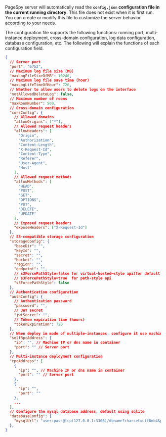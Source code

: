 PageSpy server will automatically read the **`config.json` configuration file in the current running directory**. This file does not exist when it is first run. You can create or modify this file to customize the server behavior according to your needs.

The configuration file supports the following functions: running port, multi-instance deployment, cross-domain configuration, log data configuration, database configuration, etc. The following will explain the functions of each configuration field.


```json
{
  // Server port
  "port": "6752",
  // Maximum log file size (MB)
  "maxLogFileSizeOfMB": 10240,
  // Maximum log file save time (hour)
  "maxLogLifeTimeOfHour": 720,
  // Whether to allow users to delete logs on the interface
  "notAllowedDeleteLog": false,
  // Maximum number of rooms
  "maxRoomNumber": 500,
  // Cross-domain configuration
  "corsConfig": {
    // Allowed domains
    "allowOrigins": ["*"],
    // Allowed request headers
    "allowHeaders": [
      "Origin",
      "Authorization",
      "Content-Length",
      "X-Request-Id",
      "Content-Type",
      "Referer",
      "User-Agent",
      "Host"
    ],
    // Allowed request methods
    "allowMethods": [
      "HEAD",
      "POST",
      "GET",
      "OPTIONS",
      "PUT",
      "DELETE",
      "UPDATE"
    ],
    // Exposed request headers
    "exposeHeaders": ["X-Request-Id"]
  },
  // S3-compatible storage configuration
  "storageConfig": {
    "baseDir": "",
    "keyId": "",
    "secret": "",
    "bucket": "",
    "region": "",
    "endpoint": "",
    // s3ForcePathStyle=false for virtual-hosted–style api(for default)
    // s3ForcePathStyle=true  for path-style api
    "s3ForcePathStyle": false
  },
  // Authentication configuration
  "authConfig": {
    // Authentication password
    "password": "",
    // JWT secret
    "jwtSecret": "",
    // Token expiration time (hours)
    "tokenExpiration": 720
  },
  // When deploy in mode of multiple-instances, configure it use machine IP or dns name in container
  "selfRpcAddress": {
    "ip": "", // Machine IP or dns name in container
    "port": "" // Server port
  },
  // Multi-instance deployment configuration
  "rpcAddress": [
    {
      "ip": "", // Machine IP or dns name in container
      "port": "" // Server port
    },
    {
      "ip": "",
      "port": ""
    },
    ...
  ],
  // Configure the mysql database address, default using sqlite
  "databaseConfig": {
    "mysqlUrl": "user:pass@tcp(127.0.0.1:3306)/dbname?charset=utf8mb4&parseTime=True&loc=Local"
  },
}
```